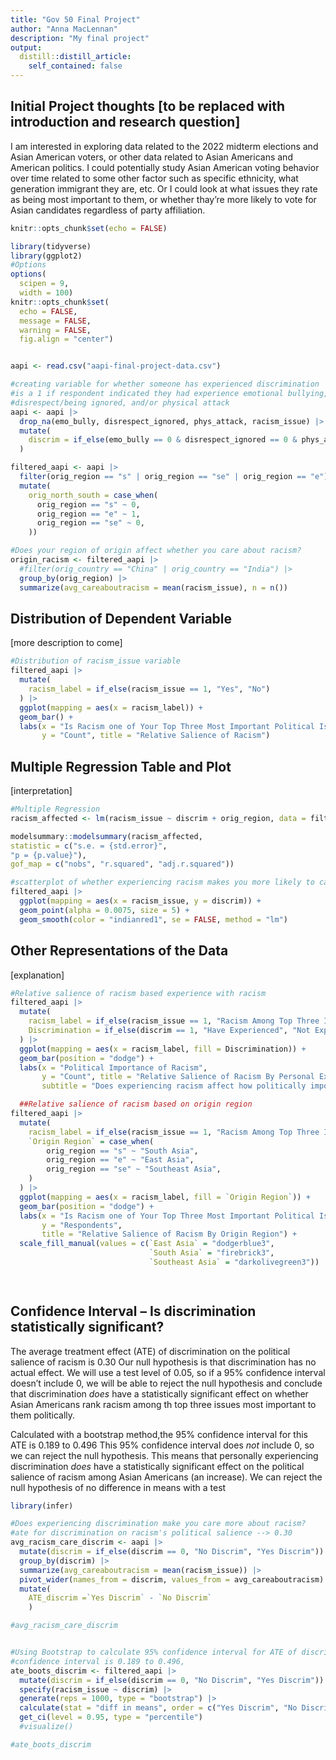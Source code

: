 ```yaml
---
title: "Gov 50 Final Project"
author: "Anna MacLennan"
description: "My final project"
output:
  distill::distill_article:
    self_contained: false
---
```


## Initial Project thoughts [to be replaced with introduction and research question]

I am interested in exploring data related to the 2022 midterm elections and Asian American voters, or other data related to Asian Americans and American politics. I could potentially study Asian American voting behavior over time related to some other factor such as specific ethnicity, what generation immigrant they are, etc. Or I could look at what issues they rate as being most important to them, or whether thay're more likely to vote for Asian candidates regardless of party affiliation.

```r
knitr::opts_chunk$set(echo = FALSE)

```
```r

library(tidyverse)
library(ggplot2)
#Options
options(
  scipen = 9,
  width = 100)
knitr::opts_chunk$set(
  echo = FALSE,
  message = FALSE,
  warning = FALSE,
  fig.align = "center")


aapi <- read.csv("aapi-final-project-data.csv")
```




```r
#creating variable for whether someone has experienced discrimination
#is a 1 if respondent indicated they had experience emotional bullying,
#disrespect/being ignored, and/or physical attack
aapi <- aapi |>
  drop_na(emo_bully, disrespect_ignored, phys_attack, racism_issue) |>
  mutate(
    discrim = if_else(emo_bully == 0 & disrespect_ignored == 0 & phys_attack == 0, 0, 1)
  )

filtered_aapi <- aapi |>
  filter(orig_region == "s" | orig_region == "se" | orig_region == "e") |>
  mutate(
    orig_north_south = case_when(
      orig_region == "s" ~ 0,
      orig_region == "e" ~ 1,
      orig_region == "se" ~ 0,
    ))

#Does your region of origin affect whether you care about racism?
origin_racism <- filtered_aapi |>
  #filter(orig_country == "China" | orig_country == "India") |>
  group_by(orig_region) |>
  summarize(avg_careaboutracism = mean(racism_issue), n = n()) 
```


## Distribution of Dependent Variable

[more description to come]

```r

#Distribution of racism_issue variable
filtered_aapi |>
  mutate(
    racism_label = if_else(racism_issue == 1, "Yes", "No")
  ) |>
  ggplot(mapping = aes(x = racism_label)) + 
  geom_bar() +
  labs(x = "Is Racism one of Your Top Three Most Important Political Issues?",
       y = "Count", title = "Relative Salience of Racism") 

```


## Multiple Regression Table and Plot

[interpretation]

```r
#Multiple Regression
racism_affected <- lm(racism_issue ~ discrim + orig_region, data = filtered_aapi)

modelsummary::modelsummary(racism_affected,
statistic = c("s.e. = {std.error}",
"p = {p.value}"),
gof_map = c("nobs", "r.squared", "adj.r.squared"))

#scatterplot of whether experiencing racism makes you more likely to care about racism politically
filtered_aapi |>
  ggplot(mapping = aes(x = racism_issue, y = discrim)) +
  geom_point(alpha = 0.0075, size = 5) +
  geom_smooth(color = "indianred1", se = FALSE, method = "lm") 
```




## Other Representations of the Data

[explanation]

```r

#Relative salience of racism based experience with racism
filtered_aapi |>
  mutate(
    racism_label = if_else(racism_issue == 1, "Racism Among Top Three Issues", "Racism NOT Among Top Three Issues"),
    Discrimination = if_else(discrim == 1, "Have Experienced", "Not Experienced")
  ) |>
  ggplot(mapping = aes(x = racism_label, fill = Discrimination)) + 
  geom_bar(position = "dodge") +
  labs(x = "Political Importance of Racism",
       y = "Count", title = "Relative Salience of Racism By Personal Experience with Discrimination", 
       subtitle = "Does experiencing racism affect how politically important Asian Americans consider it?")
```


```r
  ##Relative salience of racism based on origin region
filtered_aapi |>
  mutate(
    racism_label = if_else(racism_issue == 1, "Racism Among Top Three Issues", "Racism NOT Among Top Three Issues"),
    `Origin Region` = case_when(
        orig_region == "s" ~ "South Asia",
        orig_region == "e" ~ "East Asia",
        orig_region == "se" ~ "Southeast Asia",
    )
  ) |>
  ggplot(mapping = aes(x = racism_label, fill = `Origin Region`)) + 
  geom_bar(position = "dodge") +
  labs(x = "Is Racism one of Your Top Three Most Important Political Issues?",
       y = "Respondents", 
       title = "Relative Salience of Racism By Origin Region") +
  scale_fill_manual(values = c(`East Asia` = "dodgerblue3", 
                               `South Asia` = "firebrick3", 
                               `Southeast Asia` = "darkolivegreen3"))

  
```



## Confidence Interval -- Is discrimination statistically significant?

The average treatment effect (ATE) of discrimination on the political salience of racism is 0.30
Our null hypothesis is that discrimination has no actual effect. We will use a test level of 0.05, so if a 95% confidence interval doesn't include 0, we will be able to reject the null hypothesis and conclude that discrimination *does* have a statistically significant effect on whether Asian Americans rank racism among th top three issues most important to them politically.

Calculated with a bootstrap method,the 95% confidence interval for this ATE is 0.189 to 0.496
This 95% confidence interval does *not* include 0, so we can reject the null hypothesis. This means that personally experiencing discrimination *does* have a statistically significant effect on the political salience of racism among Asian Americans (an increase). We can reject the null hypothesis of no difference in means with a test


```r
library(infer)

#Does experiencing discrimination make you care more about racism?
#ate for discrimination on racism's political salience --> 0.30
avg_racism_care_discrim <- aapi |>
  mutate(discrim = if_else(discrim == 0, "No Discrim", "Yes Discrim")) |>
  group_by(discrim) |>
  summarize(avg_careaboutracism = mean(racism_issue)) |>
  pivot_wider(names_from = discrim, values_from = avg_careaboutracism) |>
  mutate(
    ATE_discrim =`Yes Discrim` - `No Discrim`
    )

#avg_racism_care_discrim


#Using Bootstrap to calculate 95% confidence interval for ATE of discrimination on racism's political salience
#confidence interval is 0.189 to 0.496, 
ate_boots_discrim <- filtered_aapi |>
  mutate(discrim = if_else(discrim == 0, "No Discrim", "Yes Discrim")) |>
  specify(racism_issue ~ discrim) |>
  generate(reps = 1000, type = "bootstrap") |>
  calculate(stat = "diff in means", order = c("Yes Discrim", "No Discrim")) |>
  get_ci(level = 0.95, type = "percentile") 
  #visualize()

#ate_boots_discrim



```








